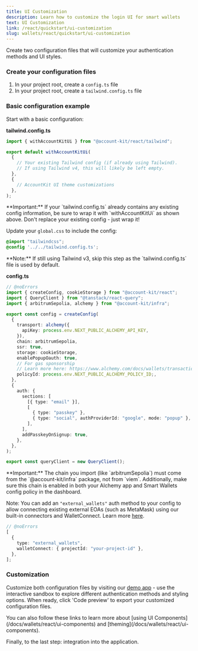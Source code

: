 ```yaml
---
title: UI Customization
description: Learn how to customize the login UI for smart wallets
text: UI Customization
link: /react/quickstart/ui-customization
slug: wallets/react/quickstart/ui-customization
---
```


Create two configuration files that will customize your authentication methods and UI styles.

### Create your configuration files

1. In your project root, create a `config.ts` file
2. In your project root, create a `tailwind.config.ts` file

### Basic configuration example

Start with a basic configuration:

**tailwind.config.ts**

```ts tailwind.config.ts
import { withAccountKitUi } from "@account-kit/react/tailwind";

export default withAccountKitUi(
  {
    // Your existing Tailwind config (if already using Tailwind).
    // If using Tailwind v4, this will likely be left empty.
  },
  {
    // AccountKit UI theme customizations
  },
);
```

<Tip>
  **Important:** If your `tailwind.config.ts` already contains any existing
  config information, be sure to wrap it with `withAccountKitUi` as shown above.
  Don't replace your existing config - just wrap it!
</Tip>

Update your `global.css` to include the config:

```css global.css
@import "tailwindcss";
@config '../../tailwind.config.ts';
```

<Tip>
  **Note:** If still using Tailwind v3, skip this step as the
  `tailwind.config.ts` file is used by default.
</Tip>

**config.ts**

```ts twoslash src/config.ts
// @noErrors
import { createConfig, cookieStorage } from "@account-kit/react";
import { QueryClient } from "@tanstack/react-query";
import { arbitrumSepolia, alchemy } from "@account-kit/infra";

export const config = createConfig(
  {
    transport: alchemy({
      apiKey: process.env.NEXT_PUBLIC_ALCHEMY_API_KEY,
    }),
    chain: arbitrumSepolia,
    ssr: true,
    storage: cookieStorage,
    enablePopupOauth: true,
    // For gas sponsorship
    // Learn more here: https://www.alchemy.com/docs/wallets/transactions/sponsor-gas/sponsor-gas-evm
    policyId: process.env.NEXT_PUBLIC_ALCHEMY_POLICY_ID;,
  },
  {
    auth: {
      sections: [
        [{ type: "email" }],
        [
          { type: "passkey" },
          { type: "social", authProviderId: "google", mode: "popup" },
        ],
      ],
      addPasskeyOnSignup: true,
    },
  },
);

export const queryClient = new QueryClient();
```

<Tip>
  **Important:** The chain you import (like `arbitrumSepolia`) must come from
  the `@account-kit/infra` package, not from `viem`. Additionally, make sure
  this chain is enabled in both your Alchemy app and Smart Wallets config policy
  in the dashboard.
</Tip>

Note:
You can add an `"external_wallets"` auth method to your config to allow connecting existing external EOAs (such as MetaMask) using our built-in connectors and WalletConnect. Learn more [here](/wallets/react/login-methods/eoa-login).

```ts twoslash
// @noErrors
[
  {
    type: "external_wallets",
    walletConnect: { projectId: "your-project-id" },
  },
];
```

### Customization

Customize both configuration files by visiting our [demo app](https://demo.alchemy.com/) - use the interactive sandbox to explore different authentication methods and styling options. When ready, click 'Code preview' to export your customized configuration files.

<Tip>
  You can also follow these links to learn more about [using UI
  Components](/docs/wallets/react/ui-components) and
  [theming](/docs/wallets/react/ui-components).
</Tip>

Finally, to the last step: integration into the application.
